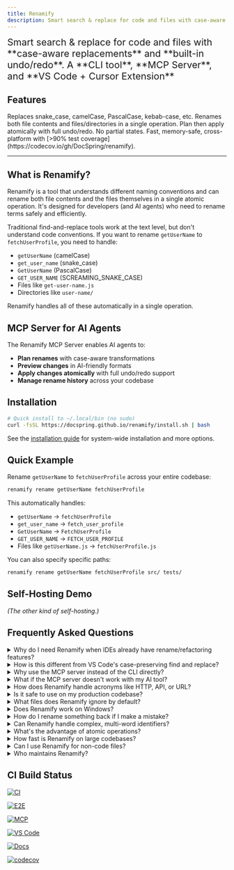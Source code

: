 ```yaml
---
title: Renamify
description: Smart search & replace for code and files with case-aware transformations
---
```



<span style="font-size: 1.35rem;">
  Smart search & replace for code and files with <br />
  **case-aware replacements** and **built-in undo/redo**.
</span>
<span style="font-size: 1.35rem;">
  A **CLI tool**, **MCP Server**, and **VS Code + Cursor Extension**
</span>

## Features

<CardGrid>
  <Card title="Case-Aware" icon="approve-check">
    Replaces snake_case, camelCase, PascalCase, kebab-case, etc.
  </Card>
  <Card title="Content & Files" icon="document">
    Renames both file contents and files/directories in a single operation.
  </Card>
  <Card title="Safe & Atomic" icon="seti:lock">
    Plan then apply atomically with full undo/redo. No partial states.
  </Card>
  <Card title="Rust Performance" icon="rocket">
    Fast, memory-safe, cross-platform with [>90% test
    coverage](https://codecov.io/gh/DocSpring/renamify).
  </Card>
</CardGrid>

---

## What is Renamify?

Renamify is a tool that understands different naming conventions and can rename
both file contents and the files themselves in a single atomic operation. It's
designed for developers (and AI agents) who need to rename terms safely and
efficiently.

Traditional find-and-replace tools work at the text level, but don't understand
code conventions. If you want to rename `getUserName` to `fetchUserProfile`, you
need to handle:

- `getUserName` (camelCase)
- `get_user_name` (snake_case)
- `GetUserName` (PascalCase)
- `GET_USER_NAME` (SCREAMING_SNAKE_CASE)
- Files like `get-user-name.js`
- Directories like `user-name/`

Renamify handles all of these automatically in a single operation.

## MCP Server for AI Agents

<LinkCard
  title="Use Renamify with AI Assistants"
  href="/renamify/mcp/overview"
  description="Connect Renamify to Claude, Cursor, and other AI tools via the Model Context Protocol (MCP) for intelligent, automated renaming."
/>

The Renamify MCP Server enables AI agents to:

- **Plan renames** with case-aware transformations
- **Preview changes** in AI-friendly formats
- **Apply changes atomically** with full undo/redo support
- **Manage rename history** across your codebase

## Installation

```bash
# Quick install to ~/.local/bin (no sudo)
curl -fsSL https://docspring.github.io/renamify/install.sh | bash
```

See the [installation guide](/renamify/installation) for system-wide
installation and more options.

## Quick Example

Rename `getUserName` to `fetchUserProfile` across your entire codebase:

```bash
renamify rename getUserName fetchUserProfile
```

This automatically handles:

- `getUserName` → `fetchUserProfile`
- `get_user_name` → `fetch_user_profile`
- `GetUserName` → `FetchUserProfile`
- `GET_USER_NAME` → `FETCH_USER_PROFILE`
- Files like `getUserName.js` → `fetchUserProfile.js`

You can also specify specific paths:

```bash
renamify rename getUserName fetchUserProfile src/ tests/
```

## Self-Hosting Demo

_(The other kind of self-hosting.)_

<LinkCard
  title="See Renamify in Action"
  href="/renamify/self-hosting-demo"
  description="Watch Renamify rename itself, then use the renamed binary to change itself back."
/>

## Frequently Asked Questions

<details>
<summary>Why do I need Renamify when IDEs already have rename/refactoring features?</summary>

While IDEs have had context-aware search and replace capabilities for decades,
the landscape has changed dramatically:

1. **AI Development Era**: With AI assistants like Claude and Cursor, many
   developers now code outside traditional IDEs. These AI tools need
   programmatic access to powerful search & replace features.

2. **Cross-Platform Consistency**: IDE refactoring features vary between editors
   and may not handle all case styles or file renames consistently.

3. **Automation-Friendly**: Renamify can be used in scripts, CI/CD pipelines,
   and integrated with AI agents via MCP (Model Context Protocol).

4. **Beyond IDE Boundaries**: Renamify works across your entire codebase
   including documentation, configuration files, and scripts that IDEs might not
   understand.

5. **Undo/Redo History**: Unlike IDE operations, Renamify maintains a persistent
   history that survives editor restarts.

Productivity has skyrocketed in the new era of AI development, but AI agents are
still missing a lot of tooling to make them more effective. Renamify helps fill
one of these gaps.

</details>

<details>
<summary>How is this different from VS Code's case-preserving find and replace?</summary>

VS Code introduced
[case-preserving find and replace](https://devblogs.microsoft.com/visualstudio/keep-your-casing-with-case-preserving-find-and-replace/),
which is great for simple cases. Renamify goes much further:

- **More case styles**: Handles snake_case, kebab-case, camelCase, PascalCase,
  SCREAMING_SNAKE_CASE, Title Case, Train-Case, and dot.case
- **File and directory renaming**: Automatically renames matching files and
  folders, not just content
- **Acronym intelligence**: Properly handles `HTTPSConnection`, `XMLParser`,
  `URLRouter`
- **Atomic operations**: All changes succeed or roll back together
- **Cross-editor**: Works consistently regardless of your editor choice
- **AI integration**: Can be controlled by AI agents through MCP

</details>

<details>
<summary>Why use the MCP server instead of the CLI directly?</summary>

The MCP (Model Context Protocol) server is optimized for AI agents:

- **Structured outputs**: Returns data in formats that AI can easily parse and
  understand
- **Stateful operations**: Maintains context between operations within a session
- **Error handling**: Provides clear, actionable error messages for AI to
  interpret
- **Integration**: Works seamlessly with Claude Desktop, Cursor, and other
  MCP-compatible tools

However, if the MCP server doesn't work for your setup, you can always instruct
your AI assistant to use the CLI directly by running shell commands. Both
approaches give you the same powerful refactoring capabilities.

</details>

<details>
<summary>What if the MCP server doesn't work with my AI tool?</summary>

No problem! Renamify is primarily a command-line tool. If your AI assistant can
run shell commands, it can use Renamify directly:

```bash
# AI agents can run these commands directly
renamify rename oldName newName
renamify plan oldName newName --preview table
renamify apply
renamify undo
```

The MCP server is just a convenience wrapper that makes it easier for AI tools
to use Renamify, but it's not required.

</details>

<details>
<summary>How does Renamify handle acronyms like HTTP, API, or URL?</summary>

Renamify has built-in intelligence for common acronyms:

- Recognizes acronym boundaries: `HTTPSConnection` → `HTTPS` + `Connection`
- Preserves acronyms during transformation: `parseURL` → `parseWebAddress` (if
  renaming URL to WebAddress)
- Maintains case appropriately: `XMLParser` in PascalCase becomes `xml_parser`
  in snake_case
- Configurable with `--include-acronyms`, `--exclude-acronyms`, or
  `--no-acronyms` flags

</details>

<details>
<summary>Is it safe to use on my production codebase?</summary>

Yes! Renamify has multiple safety features:

1. **Plan-first workflow**: Always preview changes before applying
2. **Atomic operations**: All changes succeed or none are applied (no partial
   states)
3. **Automatic backups**: Creates temporary backups during operations
4. **Full undo/redo**: Every operation can be reversed
5. **Git-aware**: Respects `.gitignore` and can create safety commits
6. **Binary protection**: Ignores binary files by default
7. **Conflict detection**: Identifies and reports merge conflicts

We recommend creating a git commit before major refactoring operations for extra
safety.

</details>

<details>
<summary>What files does Renamify ignore by default?</summary>

Renamify respects the same ignore rules as ripgrep:

- `.gitignore` - Git's ignore patterns
- `.ignore` - Generic ignore file
- `.rgignore` - Ripgrep-specific patterns
- `.rnignore` - Renamify-specific patterns

It also ignores:

- Binary files (unless using `-uuu` flag)
- Hidden files and directories (unless using `-u` flag)
- Common build artifacts (`node_modules/`, `target/`, `dist/`, etc.)

Use `-u`, `-uu`, or `-uuu` flags to override ignore rules progressively.

</details>

<details>
<summary>Does Renamify work on Windows?</summary>

Yes! Renamify is fully cross-platform and works on:

- Linux (x86_64, arm64)
- macOS (Intel, Apple Silicon)
- Windows (x86_64, arm64)

All features work consistently across platforms, including proper handling of
Windows path separators and long path names.

</details>

<details>
<summary>How do I rename something back if I make a mistake?</summary>

Renamify maintains a complete history:

```bash
# Undo the last operation
renamify undo

# Or undo a specific operation by ID
renamify undo <id>

# View history to find the right operation
renamify history

# Redo if you change your mind
renamify redo
```

The history is persistent and survives terminal sessions.

</details>

<details>
<summary>Can Renamify handle complex, multi-word identifiers?</summary>

Yes! Renamify properly tokenizes and transforms complex identifiers:

- `getUserAccountDetails` → `fetchCustomerAccountDetails`
- `get_user_account_details` → `fetch_customer_account_details`
- `user-account-service.js` → `customer-account-service.js`
- `UserAccountDTO` → `CustomerAccountDTO`

It understands word boundaries, compound words, and mixed-case patterns.

</details>

<details>
<summary>What's the advantage of atomic operations?</summary>

Atomic operations ensure your codebase is never in a broken state:

- All file content changes are applied first
- Then all file/directory renames happen in dependency order
- If anything fails, everything rolls back
- No partially renamed code that won't compile
- No broken imports from incomplete renames

This is especially important when renaming across hundreds of files.

</details>

<details>
<summary>How fast is Renamify on large codebases?</summary>

Renamify is built on the ripgrep engine and is extremely fast:

- Single-pass scanning with compiled regex/automaton
- Parallel file processing
- Efficient ignore file handling
- Memory-mapped file I/O where appropriate

It can handle codebases with thousands of files in seconds.

</details>

<details>
<summary>Can I use Renamify for non-code files?</summary>

Yes! Renamify works with any text files:

- Markdown documentation
- Configuration files (YAML, JSON, TOML)
- Shell scripts
- Docker files
- CI/CD configurations
- Even prose documents

Use `--preview` to verify changes make sense for your file types.

</details>

<details>
<summary>Who maintains Renamify?</summary>

Renamify is developed and maintained by [DocSpring](https://docspring.com), a
company that builds developer tools and PDF API services. It's open source under
the MIT license.

</details>

## CI Build Status

[![CI](https://github.com/DocSpring/renamify/actions/workflows/ci.yml/badge.svg)](https://github.com/DocSpring/renamify/actions/workflows/ci.yml)

[![E2E](https://github.com/DocSpring/renamify/actions/workflows/e2e.yml/badge.svg)](https://github.com/DocSpring/renamify/actions/workflows/e2e.yml)

[![MCP](https://github.com/DocSpring/renamify/actions/workflows/mcp.yml/badge.svg)](https://github.com/DocSpring/renamify/actions/workflows/mcp.yml)

[![VS Code](https://github.com/DocSpring/renamify/actions/workflows/vscode.yml/badge.svg)](https://github.com/DocSpring/renamify/actions/workflows/vscode.yml)

[![Docs](https://github.com/DocSpring/renamify/actions/workflows/docs.yml/badge.svg)](https://docspring.github.io/renamify/)

[![codecov](https://codecov.io/gh/DocSpring/renamify/graph/badge.svg)](https://codecov.io/gh/DocSpring/renamify)
